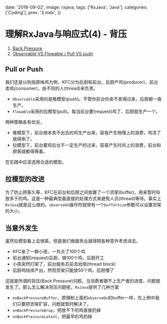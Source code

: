 
  date: '2018-09-02',
  image: rxjava,
  tags: ['RxJava', 'Java'],
  categories: ['Coding'],
  prev: '3.mdx',
})

# 理解RxJava与响应式(4) - 背压

1. [Back Pressure](https://github.com/ReactiveX/RxJava/wiki/Backpressure-(2.0))
2. [Observable VS Flowable / Pull VS push](https://github.com/ReactiveX/RxJava/wiki/What's-different-in-2.0#which-type-to-use)

## Pull or Push

我们还是以吮指原味鸡为例，KFC分为后厨和前台。后厨产鸡(producer)，前台卖鸡(consumer)，由不同的人(thread)来负责。

- `Observable`采用的是推模型(push)。不管你前台你卖不卖得过来，后厨都一直生产。
- `Flowable`采用的拉模型(pull)。每当前台要(request)鸡了，后厨就生产一个。

两种策略各有优劣，

- 推模型下，前台根本卖不出去的鸡生产出来，容易产生物理上的浪费，鸡凉了就得倒了。
- 拉模型下，前台要鸡后台不一定生产的过来，容易产生时间上的浪费，前台和顾客就都得等着。

在实践中应该选用合适的模型。

## 拉模型的改进

为了防止顾客久等，KFC在前台和后厨之间放置了一个货架(buffer)，用来暂时存放多于的鸡。这是一种最典型最直接的处理方式来避免人员(thread)等待。事实上`RxJava`就是这么做的。`observeOn`操作符就带有一个`bufferSize`参数可以设置货架的大小。

## 当意外发生

虽然拉模型看上去很美，但是我们做服务业就得把各种意外考虑进去。

- KFC来了一群小孩，一共点了100个鸡
- 前台通知(request)后厨，做100个鸡，后厨开工
- 小孩突然打架了，前台服务员前去劝阻(thread block)
- 后厨鸡陆续产出，然而货架只能放50个鸡，后厨懵了

这就是所谓的背压(Back Pressure)问题，当消费者跟不上生产者的进度，问题就发生了。那么怎么解决背压问题呢，`RxJava`提供了几种方案

- `onBackPressureBuffer`，原理和上面的`observeOn`的buffer一样，在上例中我们只要把货架扩容，问题就暂时解决了。
- `onBackPressureDrop`，把放不下的鸡直接扔掉
- `onBackPressureLatest`，把最早的鸡扔掉
